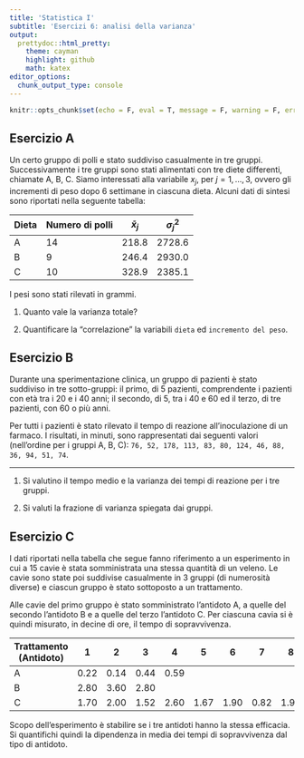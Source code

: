 ```yaml
---
title: 'Statistica I'
subtitle: 'Esercizi 6: analisi della varianza'
output:
  prettydoc::html_pretty:
    theme: cayman
    highlight: github
    math: katex
editor_options: 
  chunk_output_type: console
---
```



```r
knitr::opts_chunk$set(echo = F, eval = T, message = F, warning = F, error = F, comment = NA, cache = F, include = T, R.options = list(width = 100), collapse = T, dpi = 200, fig.align = "center", fig.height = 4, fig.width = 8)
```


## Esercizio A

Un certo gruppo di polli e stato suddiviso casualmente in tre gruppi. Successivamente i tre gruppi sono stati alimentati con tre diete differenti, chiamate A, B, C. Siamo interessati alla variabile $x_j$, per $j=1,\dots,3$, ovvero gli incrementi di peso dopo 6 settimane in ciascuna dieta. Alcuni dati di sintesi sono riportati nella seguente tabella:

| Dieta | Numero di polli | $\bar{x}_j$ | $\sigma^2_j$ |
| ------|-----------------|-------------|--------------|
| A | 14 | 218.8 | 2728.6 |
| B | 9  | 246.4 | 2930.0 |
| C | 10 | 328.9 | 2385.1 |

I pesi sono stati rilevati in grammi. 

1. Quanto vale la varianza totale?

1. Quantificare la "correlazione" la variabili `dieta` ed `incremento del peso`.

## Esercizio B

Durante una sperimentazione clinica, un gruppo di pazienti è stato suddiviso in tre sotto-gruppi: il primo, di $5$ pazienti, comprendente i pazienti con età tra i $20$ e i $40$ anni; il secondo, di 5, tra i $40$ e $60$ ed il terzo, di tre pazienti, con $60$ o più anni.

Per tutti i pazienti è stato rilevato il tempo di reazione all'inoculazione di un farmaco. I risultati, in minuti, sono rappresentati dai seguenti valori (nell'ordine per i gruppi A, B, C): `76, 52, 178, 113, 83, 80, 124, 46, 88, 36, 94, 51, 74`.

------------------------

1. Si valutino il tempo medio e la varianza dei tempi di reazione per i tre gruppi.

1. Si valuti la frazione di varianza spiegata dai gruppi. 

## Esercizio C

I dati riportati nella tabella che segue fanno riferimento a un esperimento in cui a 15 cavie è stata somministrata una stessa quantità di un veleno. Le cavie sono state poi suddivise casualmente in 3 gruppi (di numerosità diverse) e ciascun gruppo è stato sottoposto a un trattamento. 

Alle cavie del primo gruppo è stato somministrato l’antidoto A, a quelle del secondo l’antidoto B e a quelle del terzo l’antidoto C. Per ciascuna cavia si è quindi misurato, in decine di ore, il tempo di sopravvivenza.

| Trattamento (Antidoto) | 1 | 2| 3 | 4 | 5| 6| 7| 8 | 
|------------------------|-|-|-|-|-|-|-|-|
| A | 0.22 | 0.14 | 0.44 | 0.59 |
| B | 2.80 | 3.60 | 2.80 | | | 
| C | 1.70 | 2.00 | 1.52 | 2.60 | 1.67 | 1.90 | 0.82 | 1.90 |

Scopo dell’esperimento è stabilire se i tre antidoti hanno la stessa efficacia. Si quantifichi quindi la dipendenza in media dei tempi di sopravvivenza dal tipo di antidoto.



